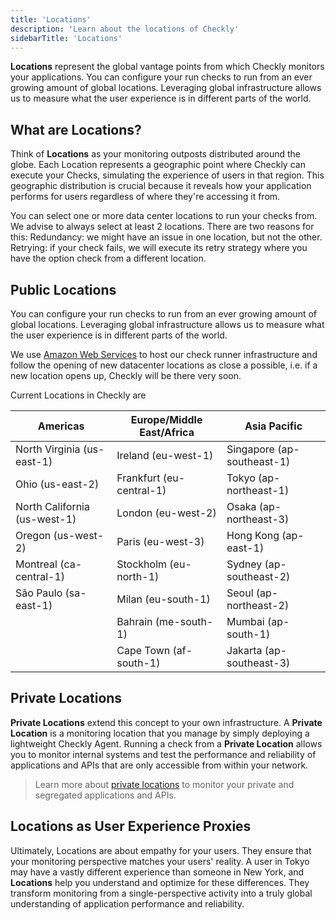 ```yaml
---
title: 'Locations'
description: 'Learn about the locations of Checkly'
sidebarTitle: 'Locations'
---
```


**Locations** represent the global vantage points from which Checkly monitors your applications. You can configure your run checks to run from an ever growing amount of global locations. Leveraging global infrastructure allows us to measure what the user experience is in different parts of the world.

## What are Locations?
Think of **Locations** as your monitoring outposts distributed around the globe. Each Location represents a geographic point where Checkly can execute your Checks, simulating the experience of users in that region. This geographic distribution is crucial because it reveals how your application performs for users regardless of where they're accessing it from.

You can select one or more data center locations to run your checks from. We advise to always select at least 2 locations. There are two reasons for this: Redundancy: we might have an issue in one location, but not the other. Retrying: if your check fails, we will execute its retry strategy where you have the option check from a different location. 


## Public Locations

You can configure your run checks to run from an ever growing amount of global locations. Leveraging global infrastructure allows us to measure what the user experience is in different parts of the world.

We use [Amazon Web Services](https://aws.amazon.com) to host our check runner infrastructure and follow the opening of new datacenter locations as close a possible, i.e. if  a new location opens up, Checkly will be there very soon.

Current Locations in Checkly are

| Americas                     | Europe/Middle East/Africa | Asia Pacific               |
|------------------------------|---------------------------|----------------------------|
| North Virginia (us-east-1)   | Ireland (eu-west-1)       | Singapore (ap-southeast-1) |
| Ohio (us-east-2)             | Frankfurt (eu-central-1)  | Tokyo (ap-northeast-1)     |
| North California (us-west-1) | London (eu-west-2)        | Osaka (ap-northeast-3)     |
| Oregon (us-west-2)           | Paris (eu-west-3)         | Hong Kong (ap-east-1)      |
| Montreal (ca-central-1)      | Stockholm (eu-north-1)    | Sydney (ap-southeast-2)    |
| São Paulo (sa-east-1)        | Milan (eu-south-1)        | Seoul (ap-northeast-2)     |
|                              | Bahrain (me-south-1)      | Mumbai (ap-south-1)        |
|                              | Cape Town (af-south-1)    | Jakarta (ap-southeast-3)   |


## Private Locations

**Private Locations** extend this concept to your own infrastructure. A **Private Location** is a monitoring location that you manage by simply deploying a lightweight Checkly Agent. Running a check from a **Private Location** allows you to monitor internal systems and test the performance and reliability of applications and APIs that are only accessible from within your network.
> Learn more about [private locations](/docs/private-locations/) to monitor your private and segregated applications and APIs.

## Locations as User Experience Proxies
Ultimately, Locations are about empathy for your users. They ensure that your monitoring perspective matches your users' reality. A user in Tokyo may have a vastly different experience than someone in New York, and **Locations** help you understand and optimize for these differences. They transform monitoring from a single-perspective activity into a truly global understanding of application performance and reliability.
